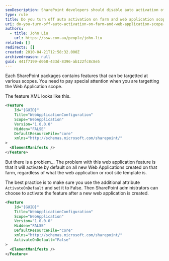 ```yaml
---
seoDescription: SharePoint developers should disable auto activation of features at farm and web application scopes to ensure control over feature deployment.
type: rule
title: Do you turn off auto activation on farm and web application scope features?
uri: do-you-turn-off-auto-activation-on-farm-and-web-application-scope-features
authors:
  - title: John Liu
    url: https://ssw.com.au/people/john-liu
related: []
redirects: []
created: 2010-04-21T12:58:32.000Z
archivedreason: null
guid: 441f7199-d068-433d-8396-ab122fc8c8e5
---
```


Each SharePoint packages contains features that can be targetted at various scopes. You need to pay special attention when you are targetting the Web Application scope.

The feature XML looks like this.

```xml
<Feature
    Id="{GUID}"
    Title="WebApplicationConfiguration"
    Scope="WebApplication"
    Version="1.0.0.0"
    Hidden="FALSE"
    DefaultResourceFile="core"
    xmlns="http://schemas.microsoft.com/sharepoint/"
>
  <ElementManifests />
</Feature>
```

But there is a problem...
The problem with this web application feature is that it will activate by default on all new Web Applications created on that farm, regardless of what the web application or root site template is.

The best practice is to make sure you use the additional attribute `ActivateOnDefault` and set it to False. Then SharePoint administrators can choose to activate the feature after a new web application is created.

```xml
<Feature
    Id="{GUID}"
    Title="WebApplicationConfiguration"
    Scope="WebApplication"
    Version="1.0.0.0"
    Hidden="FALSE"
    DefaultResourceFile="core"
    xmlns="http://schemas.microsoft.com/sharepoint/"
    ActivateOnDefault="False"
>
  <ElementManifests />
</Feature>
```